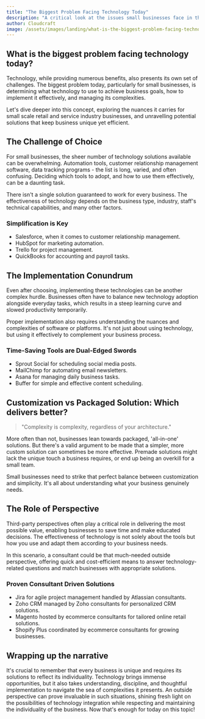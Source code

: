 ```yaml
---
title: "The Biggest Problem Facing Technology Today"
description: "A critical look at the issues small businesses face in the world of technology"
author: Cloudcraft
image: /assets/images/landing/what-is-the-biggest-problem-facing-technology-today.jpg
---
```


## What is the biggest problem facing technology today?

Technology, while providing numerous benefits, also presents its own set of challenges. The biggest problem today, particularly for small businesses, is determining what technology to use to achieve business goals, how to implement it effectively, and managing its complexities. 

Let's dive deeper into this concept, exploring the nuances it carries for small scale retail and service industry businesses, and unravelling potential solutions that keep business unique yet efficient.

<ServicesBlurb />

## The Challenge of Choice 

For small businesses, the sheer number of technology solutions available can be overwhelming. Automation tools, customer relationship management software, data tracking programs - the list is long, varied, and often confusing. Deciding which tools to adopt, and how to use them effectively, can be a daunting task. 

There isn't a single solution guaranteed to work for every business. The effectiveness of technology depends on the business type, industry, staff's technical capabilities, and many other factors. 

### Simplification is Key

 * Salesforce, when it comes to customer relationship management. 
 * HubSpot for marketing automation.
 * Trello for project management.
 * QuickBooks for accounting and payroll tasks. 

## The Implementation Conundrum

Even after choosing, implementing these technologies can be another complex hurdle. Businesses often have to balance new technology adoption alongside everyday tasks, which results in a steep learning curve and slowed productivity temporarily. 

Proper implementation also requires understanding the nuances and complexities of software or platforms. It's not just about using technology, but using it effectively to complement your business process.

### Time-Saving Tools are Dual-Edged Swords

 * Sprout Social for scheduling social media posts.
 * MailChimp for automating email newsletters.
 * Asana for managing daily business tasks. 
 * Buffer for simple and effective content scheduling. 

<GetStartedBlurb />

## Customization vs Packaged Solution: Which delivers better?

<blockquote tip>
"Complexity is complexity, regardless of your architecture."
</blockquote>

More often than not, businesses lean towards packaged, 'all-in-one' solutions. But there's a valid argument to be made that a simpler, more custom solution can sometimes be more effective. Premade solutions might lack the unique touch a business requires, or end up being an overkill for a small team. 

Small businesses need to strike that perfect balance between customization and simplicity. It's all about understanding what your business genuinely needs.

## The Role of Perspective 

Third-party perspectives often play a critical role in delivering the most possible value, enabling businesses to save time and make educated decisions. The effectiveness of technology is not solely about the tools but how you use and adapt them according to your business needs. 

In this scenario, a consultant could be that much-needed outside perspective, offering quick and cost-efficient means to answer technology-related questions and match businesses with appropriate solutions. 

### Proven Consultant Driven Solutions 

 * Jira for agile project management handled by Atlassian consultants.
 * Zoho CRM managed by Zoho consultants for personalized CRM solutions.
 * Magento hosted by ecommerce consultants for tailored online retail solutions.
 * Shopify Plus coordinated by ecommerce consultants for growing businesses. 

## Wrapping up the narrative

It's crucial to remember that every business is unique and requires its solutions to reflect its individuality. Technology brings immense opportunities, but it also takes understanding, discipline, and thoughtful implementation to navigate the sea of complexities it presents. An outside perspective can prove invaluable in such situations, shining fresh light on the possibilities of technology integration while respecting and maintaining the individuality of the business. Now that's enough for today on this topic!
